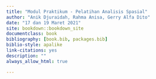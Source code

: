 ```yaml
--- 
title: "Modul Praktikum - Pelatihan Analisis Spasial"
author: "Anik Djuraidah, Rahma Anisa, Gerry Alfa Dito"
date: "17 dan 19 Maret 2021"
site: bookdown::bookdown_site
documentclass: book
bibliography: [book.bib, packages.bib]
biblio-style: apalike
link-citations: yes
description: ""
always_allow_html: true

---
```



